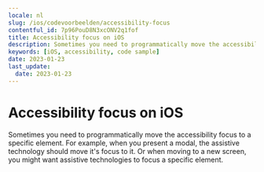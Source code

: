 ```yaml
---
locale: nl
slug: /ios/codevoorbeelden/accessibility-focus
contentful_id: 7p96PouD8N3xcONV2q1fof
title: Accessibility focus on iOS
description: Sometimes you need to programmatically move the accessibility focus to a specific element.
keywords: [iOS, accessibility, code sample]
date: 2023-01-23
last_update:
  date: 2023-01-23
---
```


# Accessibility focus on iOS

Sometimes you need to programmatically move the accessibility focus to a specific element. For example, when you present a modal, the assistive technology should move it's focus to it. Or when moving to a new screen, you might want assistive technologies to focus a specific element.

<CodeSample id="accessibility-focus" framework="ios" locale="nl"/>

